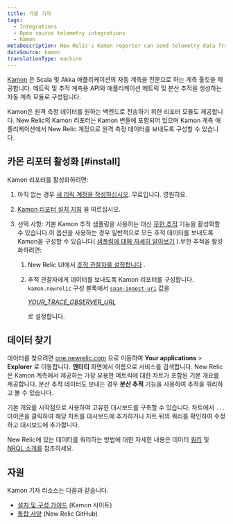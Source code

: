 ```yaml
---
title: 가몬 기자
tags:
  - Integrations
  - Open source telemetry integrations
  - Kamon
metaDescription: New Relic's Kamon reporter can send telemetry data from your Kamon-instrumented applications to your New Relic account.
dataSource: kamon
translationType: machine
---
```


[Kamon](https://kamon.io/) 은 Scala 및 Akka 애플리케이션의 자동 계측을 전문으로 하는 계측 툴킷을 제공합니다. 메트릭 및 추적 계측용 API와 애플리케이션 메트릭 및 분산 추적을 생성하는 자동 계측 모듈로 구성됩니다.

Kamon은 원격 측정 데이터를 원하는 백엔드로 전송하기 위한 리포터 모듈도 제공합니다. New Relic의 Kamon 리포터는 Kamon 번들에 포함되어 있으며 Kamon 계측 애플리케이션에서 New Relic 계정으로 원격 측정 데이터를 보내도록 구성할 수 있습니다.

## 카몬 리포터 활성화 [#install]

Kamon 리포터를 활성화하려면:

1. 아직 없는 경우 [새 리릭 계정을 작성하십시오](https://newrelic.com/signup). 무료입니다. 영원히요.

2. [Kamon 리포터 설치 지침](https://kamon.io/docs/latest/reporters/newrelic/) 을 따르십시오.

3. 선택 사항: 기본 Kamon 추적 샘플링을 사용하는 대신 [무한 추적](/docs/introduction-infinite-tracing) 기능을 활성화할 수 있습니다.이 옵션을 사용하는 경우 일반적으로 모든 추적 데이터를 보내도록 Kamon을 구성할 수 있습니다( [샘플링에 대해 자세히 알아보기](/docs/distributed-tracing/concepts/how-new-relic-distributed-tracing-works) ).무한 추적을 활성화하려면:

   1. New Relic UI에서 [추적 관찰자를 설정합니다](/docs/infinite-tracing-set-trace-observer#set-up) .

   2. 추적 관찰자에게 데이터를 보내도록 Kamon 리포터를 구성합니다. `kamon.newrelic` 구성 블록에서 [`span-ingest-uri`](https://kamon.io/docs/latest/reporters/newrelic/) 값을

      <var>[YOUR_TRACE_OBSERVER_URL](/docs/infinite-tracing-set-trace-observer#ui-endpoints)</var>

      로 설정합니다.

## 데이터 찾기

데이터를 찾으려면 [one.newrelic.com](https://one.newrelic.com/) 으로 이동하여 **Your applications** > **Explorer** 로 이동합니다. **엔터티** 화면에서 이름으로 서비스를 검색합니다. New Relic은 Kamon 계측에서 제공하는 가장 유용한 메트릭에 대한 차트가 포함된 기본 개요를 제공합니다. 분산 추적 데이터도 보내는 경우 **분산 추적** 기능을 사용하여 추적을 쿼리하고 볼 수 있습니다.

기본 개요를 시작점으로 사용하여 고유한 대시보드를 구축할 수 있습니다. 차트에서 `...` 아이콘을 클릭하여 해당 차트를 대시보드에 추가하거나 차트 뒤의 쿼리를 확인하여 수정하고 대시보드에 추가합니다.

New Relic에 있는 데이터를 쿼리하는 방법에 대한 자세한 내용은 데이터 [쿼리](/docs/using-new-relic/data/understand-data/query-new-relic-data) 및 [NRQL 소개를](/docs/query-data/nrql-new-relic-query-language/getting-started/introduction-nrql) 참조하세요.

## 자원

Kamon 기자 리소스는 다음과 같습니다.

* [설치 및 구성 가이드](https://kamon.io/docs/latest/reporters/newrelic/) (Kamon 사이트)
* [통합 사양](https://github.com/newrelic/newrelic-exporter-specs/tree/master/kamon) (New Relic GitHub)